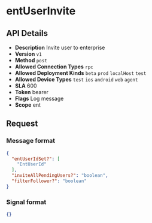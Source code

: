 # entUserInvite

## API Details

- **Description** Invite user to enterprise
- **Version** `v1`
- **Method** `post`
- **Allowed Connection Types** `rpc` 
- **Allowed Deployment Kinds** `beta` `prod` `localHost` `test` 
- **Allowed Device Types** `test` `ios` `android` `web` `agent` 
- **SLA** 600
- **Token** bearer
- **Flags** Log message
- **Scope** ent


## Request

### Message format

```json
{
  "entUserIdSet?": [
    "EntUserId"
  ],
  "inviteAllPendingUsers?": "boolean",
  "filterFollower?": "boolean"
}
```

### Signal format

```json
{}
```

